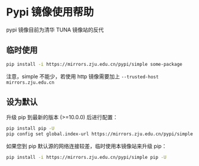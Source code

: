 # Pypi 镜像使用帮助

pypi 镜像目前为清华 TUNA 镜像站的反代

## 临时使用
```sh
pip install -i https://mirrors.zju.edu.cn/pypi/simple some-package
```
注意，simple 不能少，若使用 http 镜像需要加上 `--trusted-host mirrors.zju.edu.cn`

## 设为默认
升级 pip 到最新的版本 (>=10.0.0) 后进行配置：

```sh
pip install pip -U
pip config set global.index-url https://mirrors.zju.edu.cn/pypi/simple
```
如果您到 pip 默认源的网络连接较差，临时使用本镜像站来升级 pip：
```sh
pip install -i https://mirrors.zju.edu.cn/pypi/simple pip -U
```